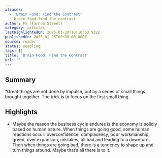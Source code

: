 ```yaml
---
aliases:
  - 'Brain Food: Find the Contrast'
  - brain-food-find-the-contrast
author: FS (Farnam Street)
category: articles
lastHighlightedOn: 2025-01-28T10:16:03.932Z
publishedOn: 2025-01-26T00:00:00.000Z
source: reader
status: seedling
tags: []
title: 'Brain Food: Find the Contrast'
url: ''
---
```

## Summary

“Great things are not done by impulse, but by a series of small things brought together. The trick is to focus on the first small thing.

## Highlights

- Maybe the reason the business cycle endures is the economy is solidly based on human nature. When things are going good, some human reactions occur: overconfidence, complacency, poor workmanship, greed, over expansion, mistakes; all bad and leading to a downturn. Then when things are going bad, there is a tendency to shape up and turn things around. Maybe that’s all there is to it.
